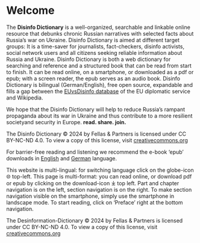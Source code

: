 # Welcome {.unnumbered}

The **Disinfo Dictionary** is a well-organized, searchable and linkable online resource that debunks chronic Russian narratives with selected facts about Russia's war on Ukraine. Disinfo Dictionary is aimed at different target groups: It is a time-saver for journalists, fact-checkers, disinfo activists, social network users and all citizens seeking reliable information about Russia and Ukraine. Disinfo Dictionary is both a web dictionary for searching and reference and a structured book that can be read from start to finish. It can be read online, on a smartphone, or downloaded as a pdf or epub; with a screen reader, the epub serves as an audio book. Disinfo Dictionary is bilingual (German/English), free open source, expandable and fills a gap between the [EUvsDisinfo database](https://euvsdisinfo.eu/disinformation-cases/) of the EU diplomatic service and Wikipedia. 

We hope that the Disinfo Dictionary will help to reduce Russia's rampant propaganda about its war in Ukraine and thus contribute to a more resilient societyand security in Europe.  **read. share. join.**

::: {.content-visible when-format="latex"}
The Disinfo Dictionary © 2024 by Fellas \& Partners is licensed under CC BY-NC-ND 4.0. To view a copy of this license, visit [creativecommons.org](https://creativecommons.org/licenses/by-nc-nd/4.0/)
:::

::: {.content-visible when-format="html"}
For barrier-free reading and listening we recommend the e-book 'epub' downloads in [English]({{<meta book.site-url>}}/Disinfor-Dictionary.epub) and [German]({{<meta book.site-url>}}/de/Desinfo-Lexikon.epub) language.

This website is multi-lingual: for switching language click on the globe-icon 🌐 top-left. This page is multi-format: you can read online, or download pdf or epub by clicking on the download-icon ⤓ top left. Part and chapter navigation is on the left, section navigation is on the right. To make section navigation visible on the smartphone, simply use the smartphone in landscape mode. To start reading, click on 'Preface' right at the bottom navigation. 

The Desinformation-Dictionary © 2024 by Fellas \& Partners is licensed under CC BY-NC-ND 4.0. To view a copy of this license, visit [creativecommons.org](https://creativecommons.org/licenses/by-nc-nd/4.0/)
:::

